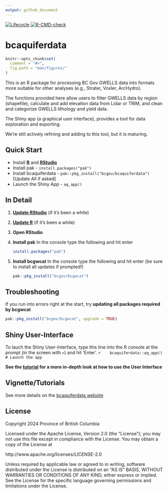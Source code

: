 ```yaml
---
output: github_document
---
```


<!-- badges: start -->
[![Lifecycle](https://img.shields.io/badge/Lifecycle-Experimental-339999)](https://github.com/bcgov/repomountie/blob/master/doc/lifecycle-badges.md)
[![R-CMD-check](https://github.com/bcgov/bcaquiferdata/actions/workflows/R-CMD-check.yaml/badge.svg)](https://github.com/bcgov/bcaquiferdata/actions/workflows/R-CMD-check.yaml)
<!-- badges: end -->

# bcaquiferdata

```r
knitr::opts_chunk$set(
  comment = "#>",
  fig.path = "man/figures/"
)
```

This is an R package for processing BC Gov GWELLS data into formats more suitable for 
other analyses (e.g., Strater, Voxler, ArcHydro).

The functions provided here allow users to filter GWELLS data by region (shapefile),
calculate and add elevation data from Lidar or TRIM, and clean and categorize GWELLS
lithology and yield data. 

The Shiny app (a graphical user interface), provides a tool for data exploration
and exporting.

We're still actively refining and adding to this tool, but it is maturing.

## Quick Start

- Install [**R**](https://cloud.r-project.org/) and [**RStudio**](https://rstudio.com/)
- Install pak - `install.packages("pak")`
- Install bcaquiferdata - `pak::pkg_install("bcgov/bcaquiferdata")` [Update All if asked]
- Launch the Shiny App - `aq_app()`

## In Detail

1. [**Update RStudio**](https://rstudio.com/) (if it's been a while)
2. [**Update R**](https://cloud.r-project.org/) (if it's been a while)
3. **Open RStudio**
4. **Install pak** In the console type the following and hit enter

     ```r
     install.packages("pak")
     ```
5. **Install bcgwcat** In the console type the following and hit enter 
(be sure to install all updates if prompted!)
  
    ```r
    pak::pkg_install("bcgov/bcgwcat")
    ```
    
## Troubleshooting

If you run into errors right at the start, try **updating all packages required by bcgwcat**

```r
pak::pkg_install("bcgov/bcgwcat", upgrade = TRUE)
```

## Shiny User-Interface

To lauch the Shiny User-Interface, type this line into the R console at the prompt (in the screen with `>`) and
hit 'Enter'.
   ```r
   bcaquiferdata::aq_app() # Launch the app
   ```
    
**See the [tutorial](https://bcgov.github.io/bcaquiferdata/articles/bcaquiferdata.html) for a more in-depth look at how to use the User Interface**


## Vignette/Tutorials

See more details on the [bcaquiferdata website](https://bcgov.github.io/bcaquiferdata)

## License

Copyright 2024 Province of British Columbia

Licensed under the Apache License, Version 2.0 (the "License");
you may not use this file except in compliance with the License.
You may obtain a copy of the License at

http://www.apache.org/licenses/LICENSE-2.0

Unless required by applicable law or agreed to in writing, software
distributed under the License is distributed on an "AS IS" BASIS,
WITHOUT WARRANTIES OR CONDITIONS OF ANY KIND, either express or implied.
See the License for the specific language governing permissions and
limitations under the License.
